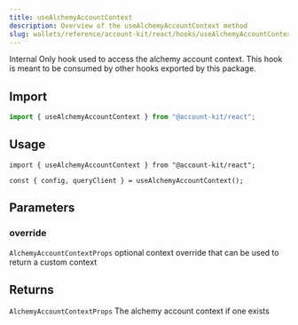 ```yaml
---
title: useAlchemyAccountContext
description: Overview of the useAlchemyAccountContext method
slug: wallets/reference/account-kit/react/hooks/useAlchemyAccountContext
---
```


Internal Only hook used to access the alchemy account context.
This hook is meant to be consumed by other hooks exported by this package.

## Import

```ts
import { useAlchemyAccountContext } from "@account-kit/react";
```

## Usage

```tsx
import { useAlchemyAccountContext } from "@account-kit/react";

const { config, queryClient } = useAlchemyAccountContext();
```

## Parameters

### override

`AlchemyAccountContextProps`
optional context override that can be used to return a custom context

## Returns

`AlchemyAccountContextProps`
The alchemy account context if one exists

